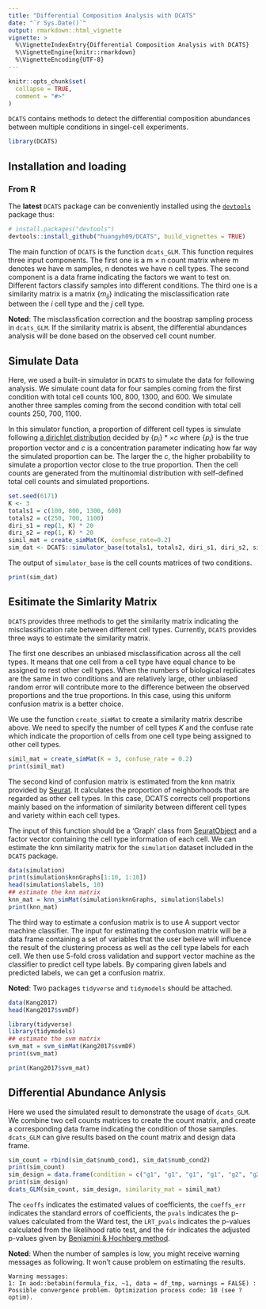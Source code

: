 ```yaml
---
title: "Differential Composition Analysis with DCATS"
date: "`r Sys.Date()`"
output: rmarkdown::html_vignette
vignette: >
  %\VignetteIndexEntry{Differential Composition Analysis with DCATS}
  %\VignetteEngine{knitr::rmarkdown}
  %\VignetteEncoding{UTF-8}
---
```


```r
knitr::opts_chunk$set(
  collapse = TRUE,
  comment = "#>"
)
```

`DCATS` contains methods to detect the differential composition
abundances between multiple conditions in singel-cell experiments.

```r
library(DCATS)
```

## Installation and loading

### From R

The **latest** `DCATS` package can be conveniently installed using the
[`devtools`](https://www.rstudio.com/products/rpackages/devtools/)
package thus:

``` r
# install.packages("devtools")
devtools::install_github("huangyh09/DCATS", build_vignettes = TRUE)
```

The main function of `DCATS` is the function `dcats_GLM`. This function requires three input components. The first one is a m $\times$ n count matrix where m denotes we have m samples, n denotes we have n cell types. The second component is a data frame indicating the factors we want to test on. Different factors classify samples into different conditions. The third one is a similarity matrix is a matrix $\{m_{ij}\}$ indicating the misclassification rate between the $i$ cell type and the $j$ cell type. 

**Noted**: The misclassfication correction and the boostrap sampling process in `dcats_GLM`. If the similarity matrix is absent, the differential abundances analysis will be done based on the observed cell count number.

## Simulate Data

Here, we used a built-in simulator in `DCATS` to simulate the data for following analysis. We simulate count data for four samples coming from the first condition with total cell counts 100, 800, 1300, and 600. We simulate another three samples coming from the second condition with total cell counts 250, 700, 1100.

In this simulator function, a proportion of different cell types is simulate following [a dirichlet distribution](https://en.wikipedia.org/wiki/Dirichlet_distribution) decided by $\{p_i\}*\times c$ where $\{p_i\}$ is the true proportion vector and $c$ is a concentration parameter indicating how far way the simulated proportion can be. The larger the $c$, the higher probability to simulate a proportion vector close to the true proportion. Then the cell counts are generated from the multinomial distribution with self-defined total cell counts and simulated proportions.

```r
set.seed(6171)
K <- 3
totals1 = c(100, 800, 1300, 600)
totals2 = c(250, 700, 1100)
diri_s1 = rep(1, K) * 20
diri_s2 = rep(1, K) * 20
simil_mat = create_simMat(K, confuse_rate=0.2)
sim_dat <- DCATS::simulator_base(totals1, totals2, diri_s1, diri_s2, simil_mat)
```

The output of `simulator_base` is the cell counts matrices of two conditions.

```r
print(sim_dat)
```

## Esitimate the Simlarity Matrix

`DCATS` provides three methods to get the similarity matrix indicating the misclassification rate between different cell types. Currently, `DCATS` provides three ways to estimate the similarity matrix.

The first one describes an unbiased misclassification across all the cell types. It means that one cell from a cell type have equal chance to be assigned to rest other cell types. When the numbers of biological replicates are the same in two conditions and are relatively large, other unbiased random error will contribute more to the difference between the observed proportions and the true proportions. In this case, using this uniform confusion matrix is a better choice.

We use the function `create_simMat` to create a similarity matrix describe above. We need to specify the number of cell types $K$ and the confuse rate which indicate the proportion of cells from one cell type being assigned to other cell types.

```r
simil_mat = create_simMat(K = 3, confuse_rate = 0.2)
print(simil_mat)
```

The second kind of confusion matrix is estimated from the knn matrix provided by [Seurat](https://satijalab.org/seurat/). It calculates the proportion of neighborhoods that are regarded as other cell types. In this case, DCATS corrects cell proportions mainly based on the information of similarity between different cell types and variety within each cell types.

The input of this function should be a 'Graph' class from [SeuratObject](https://cran.r-project.org/web/packages/SeuratObject/index.html) and a factor vector containing the cell type information of each cell. We can estimate the knn similarity matrix for the `simulation` dataset included in the `DCATS` package.

```r
data(simulation)
print(simulation$knnGraphs[1:10, 1:10])
head(simulation$labels, 10)
## estimate the knn matrix
knn_mat = knn_simMat(simulation$knnGraphs, simulation$labels)
print(knn_mat)
```

The third way to estimate a confusion matrix is to use A support vector machine classifier. The input for estimating the confusion matrix will be a data frame containing a set of variables that the user believe will influence the result of the clustering process as well as the cell type labels for each cell. We then use 5-fold cross validation and support vector machine as the classifier to predict cell type labels. By comparing given labels and predicted labels, we can get a confusion matrix.

**Noted**: Two packages `tidyverse` and `tidymodels` should be attached.

```r
data(Kang2017)
head(Kang2017$svmDF)
```

```r
library(tidyverse)
library(tidymodels)
## estimate the svm matrix
svm_mat = svm_simMat(Kang2017$svmDF)
print(svm_mat)
```

```r
print(Kang2017$svm_mat)
```

## Differential Abundance Anlysis

Here we used the simulated result to demonstrate the usage of `dcats_GLM`. We combine two cell counts matrices to create the count matrix, and create a corresponding data frame indicating the condition of those samples. `dcats_GLM` can give results based on the count matrix and design data frame.

```r
sim_count = rbind(sim_dat$numb_cond1, sim_dat$numb_cond2)
print(sim_count)
sim_design = data.frame(condition = c("g1", "g1", "g1", "g1", "g2", "g2", "g2"))
print(sim_design)
dcats_GLM(sim_count, sim_design, similarity_mat = simil_mat)
```

The `ceoffs` indicates the estimated values of coefficients, the `coeffs_err` indicates the standard errors of coefficients, the `pvals` indicates the p-values calculated from the Ward test, the `LRT_pvals` indicates the p-values calculated from the likelihood ratio test, and the `fdr` indicates the adjusted p-values given by [Benjamini & Hochberg method](https://www.jstor.org/stable/2346101?seq=1#metadata_info_tab_contents).

**Noted**: When the number of samples is low, you might receive warning messages as following. It won't cause problem on estimating the results.

```
Warning messages:
1: In aod::betabin(formula_fix, ~1, data = df_tmp, warnings = FALSE) : 
Possible convergence problem. Optimization process code: 10 (see ?optim).
```
